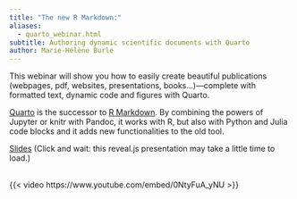 ```yaml
---
title: "The new R Markdown:"
aliases:
  - quarto_webinar.html
subtitle: Authoring dynamic scientific documents with Quarto
author: Marie-Hélène Burle
---
```


:::{.def}

This webinar will show you how to easily create beautiful publications (webpages, pdf, websites, presentations, books…)—complete with formatted text, dynamic code and figures with Quarto.

[Quarto](https://quarto.org/) is the successor to [R Markdown](https://rmarkdown.rstudio.com/). By combining the powers of Jupyter or knitr with Pandoc, it works with R, but also with Python and Julia code blocks and it adds new functionalities to the old tool.

:::

[Slides](wb_quarto_slides.qmd){.btn .btn-outline-primary} [(Click and wait: this reveal.js presentation may take a little time to load.)]{.inlinenote}
<br><br>

{{< video https://www.youtube.com/embed/0NtyFuA_yNU >}}
